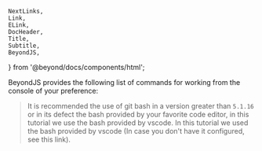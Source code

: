 	NextLinks,
	Link,
	ELink,
	DocHeader,
	Title,
	Subtitle,
	BeyondJS,
} from '@beyond/docs/components/html';

<DocHeader pretitle="Fundamentals" title="Cli Commands" />

BeyondJS provides the following list of commands for working from the console of your preference:

> It is recommended the use of git bash in a version greater than `5.1.16` or in its defect the bash provided by your favorite code editor, in this tutorial we use the bash provided by vscode. In this tutorial we used the bash provided by vscode (In case you don't have it configured, see <ELink href="https://stackoverflow.com/questions/65438333/how-to-add-git-bash-to-vscode">this link</ELink>).

<Title tag="h4" text="Run" />

<Code>{`beyond run [--workspace port]`}</Code>

The `run` command initializes the <BeyondJS/> DevServer and enables connection with
the <Link href="/workspace">BeyondJS Workspace</Link>, which facilitates the debugging and package
management process. It is necessary to run it to start working with <BeyondJS/>.

##### Parametros:

-   --workspace: Optional. This parameter defines the websocket connection port so that
    the <Link href='/workspace'>Workspace</Link> can obtain information about the packages available
    on the DevServer. If
    not passed, <BeyondJS /> will take the default port 4000.

<Title tag="h4" text="add package" />

<Code>{`beyond add package`}</Code>

"The 'add package' command allows you to create a new package and add it to the DevServer.
When executed, it opens an interactive console where you can define the package's features, such as:

-   Package type: you can choose from options such as web, backend, web-backend, node, express. For more information on the different project types, see the <Link href="/packages/create">Creating Packages</Link> section."

<Title tag="h4" text="add module" />

The `add module` command allows you to add modules to an existing package. When executed, it allows you to define the module's characteristics through the interactive console.

<Code>{`beyond add module [subpath]]`}</Code>

<Title tag="h4" text="--version" />

Allows you to check the version of <BeyondJS /> installed.

<Code>{`beyond --version`}</Code>

<NextLinks items={['frontend/intro', 'backend']} />

